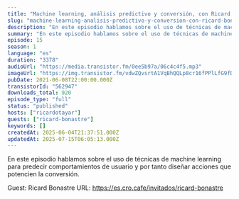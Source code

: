 ```yaml
---
title: "Machine learning, análisis predictivo y conversión, con Ricard Bonastre"
slug: "machine-learning-analisis-predictivo-y-conversion-con-ricard-bonastre"
description: "En este episodio hablamos sobre el uso de técnicas de machine learning para predecir comportamientos de usuario y por tanto diseñar acciones que potencien la conversión.\n\nGuest: Ricard Bonastre\nURL: https://es.cro.cafe/invitados/ricard-bonastre"
summary: "En este episodio hablamos sobre el uso de técnicas de machine learning para predecir comportamientos de usuario y por tanto diseñar acciones que potencien la conversión."
episode: 15
season: 1
language: "es"
duration: "3378"
audioUrl: "https://media.transistor.fm/0ee5b97a/06c4c4f5.mp3"
imageUrl: "https://img.transistor.fm/vdwZQvsrtA1VqBhQQLp8cr16fPPlLfG9fDkCXsa3s4I/rs:fill:3000:3000:1/q:60/aHR0cHM6Ly9pbWct/dXBsb2FkLXByb2R1/Y3Rpb24udHJhbnNp/c3Rvci5mbS84OWQx/YmIyYjRiM2UwZjVl/ZmYzNTZiODcwZTRi/MjY2My5qcGc.webp"
pubDate: 2021-06-08T22:00:00.000Z
transistorId: "562947"
downloads_total: 920
episode_type: "full"
status: "published"
hosts: ["ricardotayar"]
guests: ["ricard-bonastre"]
keywords: []
createdAt: 2025-06-04T21:37:51.000Z
updatedAt: 2025-07-15T06:05:13.000Z
---
```


En este episodio hablamos sobre el uso de técnicas de machine learning para predecir comportamientos de usuario y por tanto diseñar acciones que potencien la conversión.

Guest: Ricard Bonastre
URL: https://es.cro.cafe/invitados/ricard-bonastre
